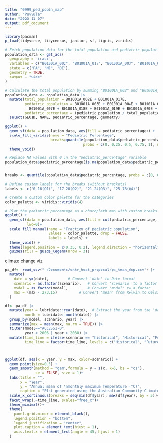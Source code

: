 ```yaml
---
title: "0999_ped_popln_map"
author: "Puvvula"
date: "2023-11-07"
output: pdf_document
---
```



```r
library(pacman)
p_load(tidyverse, tidycensus, janitor, sf, tigris, viridis)
```

```r
# Fetch population data for the total population and pediatric population
population_data <- get_acs(
  geography = "tract",
  variables = c("B01001A_002", "B01001A_017", "B01001A_003", "B01001A_004", "B01001A_005", "B01001A_006", "B01001A_007", "B01001A_018", "B01001A_019", "B01001A_020", "B01001A_021", "B01001A_022"),
  state = c("PA", "NJ", "DE"),
  geometry = TRUE,
  output = "wide"
) 

```

```r
# Calculate the total population by summing "B01001A_002" and "B01001A_017"
population_data <- population_data |>
  mutate(total_population = B01001A_002E + B01001A_017E,
         pediatric_population = B01001A_003E + B01001A_004E + B01001A_005E + B01001A_006E + 
           B01001A_007E + B01001A_018E + B01001A_019E + B01001A_020E + B01001A_021E + B01001A_022E,
         pediatric_percentage = (pediatric_population / total_population) * 100) |>
  select(GEOID, NAME, pediatric_percentage, geometry)

```

```r
ggplot() +
  geom_sf(data = population_data, aes(fill = pediatric_percentage)) +
  scale_fill_viridis(name = "Pediatric Percentage", 
                     breaks=quantile(population_data$pediatric_percentage, 
                                    probs = c(0, 0.25, 0.5, 0.75, 1), na.rm = TRUE)) +
  theme_void()
```

```r
# Replace NA values with 0 in the "pediatric_percentage" variable
population_data$pediatric_percentage[is.na(population_data$pediatric_percentage)] <- 0


breaks <- quantile(population_data$pediatric_percentage, probs = c(0, 0.25, 0.5, 0.75, 1), na.rm = TRUE)

# Define custom labels for the breaks (without brackets)
labels <- c("0-16(Q1)", "17-20(Q2)", "21-24(Q3)", "25-78(Q4)")

# Create a custom color palette for the categories
color_palette <- viridis::viridis(4)

# Plot the pediatric percentage as a choropleth map with custom breaks and labels
ggplot() +
  geom_sf(data = population_data, aes(fill = cut(pediatric_percentage, breaks = breaks)),
          lwd=0)+
  scale_fill_manual(name = "Fraction of pediatric population", 
                    values = color_palette, drop = FALSE, 
                    labels = labels) +
  theme_void() +
  theme(legend.position = c(0.35, 0.2), legend.direction = "horizontal") +
  guides(fill = guide_legend(nrow = 3))
```

########### climate change viz
```r
pa_df<- read_csv("~/Documents/extr_heat_proposal/pa_tmax_dcp.csv") |>
  mutate(
    date = ym(date),         # Convert 'date' to Date format
    scenario = as.factor(scenario),   # Convert 'scenario' to a factor
    model = as.factor(model),         # Convert 'model' to a factor
    max = (max - 273.15)          # Convert 'mean' from Kelvin to Celsius
  )
```

```r
df<- pa_df |>
  mutate(year = lubridate::year(date),  # Extract the year from the 'date' column
         month = lubridate::month(date)) |>
  group_by(model, scenario, year) |>
  summarize(max = mean(max, na.rm = TRUE)) |>
  filter(model=="ACCESS1-0",
         year < 2006 | year > 2030) |>
  mutate(time_line = ifelse(scenario == "historical", "Historical", "Future"),
         time_line = factor(time_line, levels = c("Historical", "Future")))



ggplot(df, aes(x = year, y = max, color=scenario)) +
  geom_point(size=0.5) +
  geom_smooth(method = "gam",formula = y ~ s(x, k=5, bs = "cs"),
              se = FALSE, size = 1)+
  labs(title = "",
       x = "Year",
       y = "Annual mean of \nmonthly maximum Temperature (°C)",
       caption = "Plot generated using the Australian Community Climate and Earth System Simulator - ACCESS 1.0 GCM simulation") +
  scale_x_continuous(breaks = seq(min(df$year), max(df$year), by = 5))+
  facet_wrap(.~time_line, scales="free_x")+
  theme_minimal()+
  theme(
    panel.grid.minor = element_blank(),
    legend.position = "bottom",
    legend.justification = "center",
    plot.caption = element_text(hjust = 1),
    axis.text.x = element_text(angle = 45, hjust = 1)
  )
```


